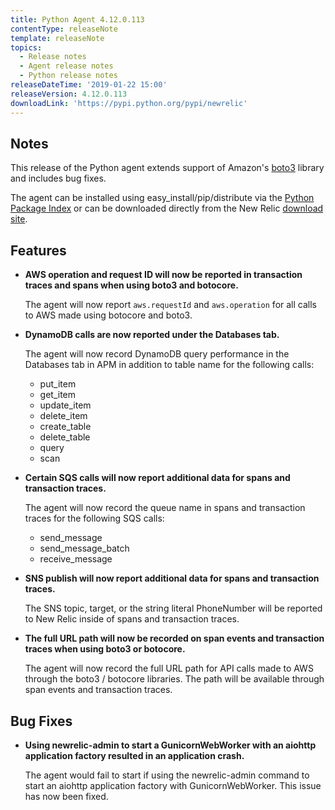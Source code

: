 ```yaml
---
title: Python Agent 4.12.0.113
contentType: releaseNote
template: releaseNote
topics:
  - Release notes
  - Agent release notes
  - Python release notes
releaseDateTime: '2019-01-22 15:00'
releaseVersion: 4.12.0.113
downloadLink: 'https://pypi.python.org/pypi/newrelic'
---
```


## Notes

This release of the Python agent extends support of Amazon's [boto3](https://boto3.amazonaws.com/v1/documentation/api/latest/index.html) library and includes bug fixes.

The agent can be installed using easy_install/pip/distribute via the [Python Package Index](https://pypi.python.org/pypi/newrelic) or can be downloaded directly from the New Relic [download site](http://download.newrelic.com/python_agent/release).

## Features

* **AWS operation and request ID will now be reported in transaction traces and spans when using boto3 and botocore.**

  The agent will now report `aws.requestId` and `aws.operation` for all calls to AWS made using botocore and boto3.
* **DynamoDB calls are now reported under the Databases tab.**

  The agent will now record DynamoDB query performance in the Databases tab in APM in addition to table name for the following calls:

  * put_item
  * get_item
  * update_item
  * delete_item
  * create_table
  * delete_table
  * query
  * scan
* **Certain SQS calls will now report additional data for spans and transaction traces.**

  The agent will now record the queue name in spans and transaction traces for the following SQS calls:

  * send_message
  * send_message_batch
  * receive_message
* **SNS publish will now report additional data for spans and transaction traces.**

  The SNS topic, target, or the string literal PhoneNumber will be reported to New Relic inside of spans and transaction traces.
* **The full URL path will now be recorded on span events and transaction traces when using boto3 or botocore.**

  The agent will now record the full URL path for API calls made to AWS through the boto3 / botocore libraries. The path will be available through span events and transaction traces.

## Bug Fixes

* **Using newrelic-admin to start a GunicornWebWorker with an aiohttp application factory resulted in an application crash.**

  The agent would fail to start if using the newrelic-admin command to start an aiohttp application factory with GunicornWebWorker. This issue has now been fixed.
